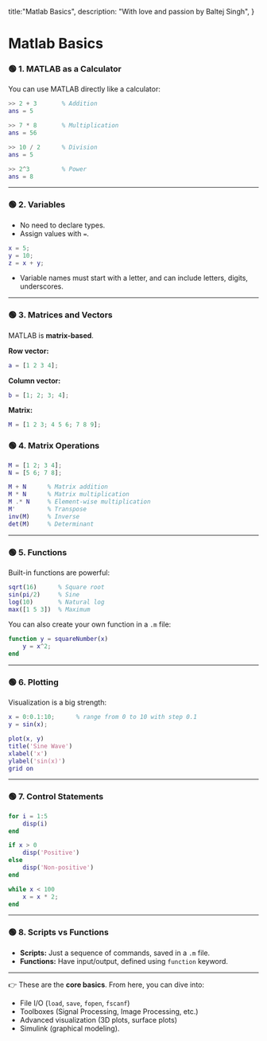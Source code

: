title:"Matlab Basics",
description: "With love and passion by Baltej Singh",
}

# Matlab Basics
### 🟢 1. MATLAB as a Calculator

You can use MATLAB directly like a calculator:

```matlab
>> 2 + 3       % Addition
ans = 5

>> 7 * 8       % Multiplication
ans = 56

>> 10 / 2      % Division
ans = 5

>> 2^3         % Power
ans = 8
```

---

### 🟢 2. Variables

* No need to declare types.
* Assign values with `=`.

```matlab
x = 5;
y = 10;
z = x + y;
```

* Variable names must start with a letter, and can include letters, digits, underscores.

---

### 🟢 3. Matrices and Vectors

MATLAB is **matrix-based**.

**Row vector:**

```matlab
a = [1 2 3 4];
```

**Column vector:**

```matlab
b = [1; 2; 3; 4];
```

**Matrix:**

```matlab
M = [1 2 3; 4 5 6; 7 8 9];
```

### 🟢 4. Matrix Operations

```matlab
M = [1 2; 3 4];
N = [5 6; 7 8];

M + N      % Matrix addition
M * N      % Matrix multiplication
M .* N     % Element-wise multiplication
M'         % Transpose
inv(M)     % Inverse
det(M)     % Determinant
```

---

### 🟢 5. Functions

Built-in functions are powerful:

```matlab
sqrt(16)      % Square root
sin(pi/2)     % Sine
log(10)       % Natural log
max([1 5 3])  % Maximum
```

You can also create your own function in a `.m` file:

```matlab
function y = squareNumber(x)
    y = x^2;
end
```

---

### 🟢 6. Plotting

Visualization is a big strength:

```matlab
x = 0:0.1:10;      % range from 0 to 10 with step 0.1
y = sin(x);

plot(x, y)
title('Sine Wave')
xlabel('x')
ylabel('sin(x)')
grid on
```

---

### 🟢 7. Control Statements

```matlab
for i = 1:5
    disp(i)
end

if x > 0
    disp('Positive')
else
    disp('Non-positive')
end

while x < 100
    x = x * 2;
end
```

---

### 🟢 8. Scripts vs Functions

* **Scripts:** Just a sequence of commands, saved in a `.m` file.
* **Functions:** Have input/output, defined using `function` keyword.

---

👉 These are the **core basics**. From here, you can dive into:

* File I/O (`load`, `save`, `fopen`, `fscanf`)
* Toolboxes (Signal Processing, Image Processing, etc.)
* Advanced visualization (3D plots, surface plots)
* Simulink (graphical modeling).

    